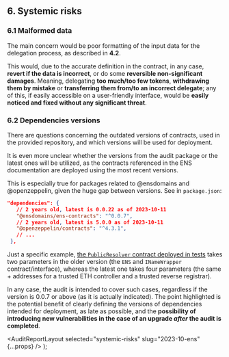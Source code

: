 
## 6. Systemic risks

### 6.1 Malformed data

The main concern would be poor formatting of the input data for the delegation process, as described in **4.2**.

This would, due to the accurate definition in the contract, in any case, **revert if the data is incorrect**, or do some **reversible non-significant damages**. Meaning, delegating **too much/too few tokens**, **withdrawing them by mistake** or **transferring them from/to an incorrect delegate**; any of this, if easily accessible on a user-friendly interface, would be **easily noticed and fixed without any significant threat**.

### 6.2 Dependencies versions

There are questions concerning the outdated versions of contracts, used in the provided repository, and which versions will be used for deployment.

It is even more unclear whether the versions from the audit package or the latest ones will be utilized, as the contracts referenced in the ENS documentation are deployed using the most recent versions.

This is especially true for packages related to @ensdomains and @openzeppelin, given the huge gap between versions. See in `package.json`:

```json
"dependencies": {
   // 2 years old, latest is 0.0.22 as of 2023-10-11
   "@ensdomains/ens-contracts": "^0.0.7",
   // 2 years old, latest is 5.0.0 as of 2023-10-11
   "@openzeppelin/contracts": "^4.3.1",
   // ...
 },
```

Just a specific example, [the `PublicResolver` contract deployed in tests](https://github.com/code-423n4/2023-10-ens/blob/main/test/delegatemulti.js#L110) takes two parameters in the older version (the `ENS` and `INameWrapper` contract/interface), whereas the latest one takes four parameters (the same + addresses for a trusted ETH controller and a trusted reverse registrar).

In any case, the audit is intended to cover such cases, regardless if the version is 0.0.7 or above (as it is actually indicated). The point highlighted is the potential benefit of clearly defining the versions of dependencies intended for deployment, as late as possible, and the **possibility of introducing new vulnerabilities in the case of an upgrade _after_ the audit is completed**.

  <AuditReportLayout selected="systemic-risks" slug="2023-10-ens" {...props} />
);
